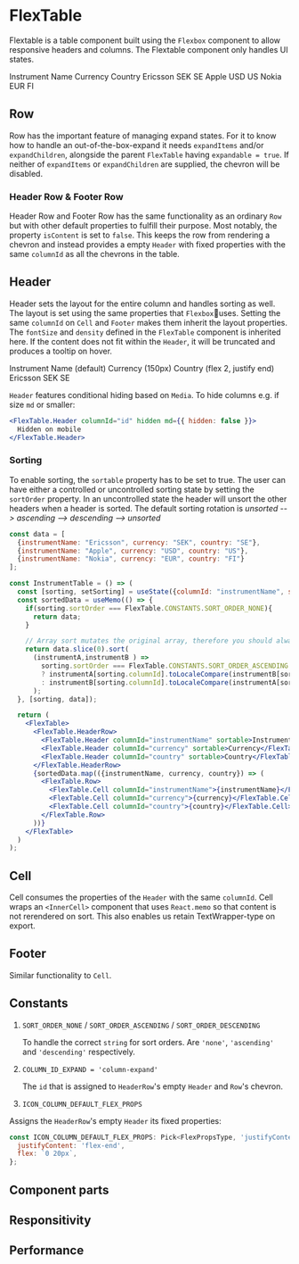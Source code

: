
<Meta title="Molecules | FlexTable" component={FlexTable} />

# FlexTable

Flextable is a table component built using the `Flexbox` component to allow responsive headers and columns.
The Flextable component only handles UI states.

<Preview>
  <FlexTable>
    <FlexTable.HeaderRow>
      <FlexTable.Header columnId="instrument-name">Instrument Name</FlexTable.Header>
      <FlexTable.Header columnId="currency">Currency</FlexTable.Header>
      <FlexTable.Header columnId="country">Country</FlexTable.Header>
    </FlexTable.HeaderRow>
    <FlexTable.Row>
      <FlexTable.Cell columnId="instrument-name">Ericsson</FlexTable.Cell>
      <FlexTable.Cell columnId="currency">SEK</FlexTable.Cell>
      <FlexTable.Cell columnId="country">SE</FlexTable.Cell>
    </FlexTable.Row>
    <FlexTable.Row>
      <FlexTable.Cell columnId="instrument-name">Apple</FlexTable.Cell>
      <FlexTable.Cell columnId="currency">USD</FlexTable.Cell>
      <FlexTable.Cell columnId="country">US</FlexTable.Cell>
    </FlexTable.Row>
    <FlexTable.Row>
      <FlexTable.Cell columnId="instrument-name">Nokia</FlexTable.Cell>
      <FlexTable.Cell columnId="currency">EUR</FlexTable.Cell>
      <FlexTable.Cell columnId="country">FI</FlexTable.Cell>
    </FlexTable.Row>
  </FlexTable>
</Preview>

## Row

Row has the important feature of managing expand states. For it to know how to handle an out-of-the-box-expand it needs `expandItems` and/or `expandChildren`, alongside the parent `FlexTable` having `expandable = true`. If neither of `expandItems` or `expandChildren` are supplied, the chevron will be disabled.

### Header Row & Footer Row

Header Row and Footer Row has the same functionality as an ordinary `Row` but with other default properties to fulfill their purpose.
Most notably, the property `isContent` is set to `false`.
This keeps the row from rendering a chevron and instead provides a empty `Header` with fixed properties with the same `columnId` as all the chevrons in the table.

## Header

Header sets the layout for the entire column and handles sorting as well. The layout is set using the same properties that `Flexbox`uses. Setting the same `columnId` on `Cell` and `Footer` makes them inherit the layout properties.
The `fontSize` and `density` defined in the `FlexTable` component is inherited here. If the content does not fit within the `Header`, it will be truncated and produces a tooltip on hover.

<Preview>
  <FlexTable>
    <FlexTable.HeaderRow>
      <FlexTable.Header columnId="instrument-name">Instrument Name (default)</FlexTable.Header>
      <FlexTable.Header columnId="currency" flex="0 0 150px">
        Currency (150px)
      </FlexTable.Header>
      <FlexTable.Header columnId="country" justifyContent="flex-end" flex="2">
        Country (flex 2, justify end)
      </FlexTable.Header>
    </FlexTable.HeaderRow>
    <FlexTable.Row>
      <FlexTable.Cell columnId="instrument-name">Ericsson</FlexTable.Cell>
      <FlexTable.Cell columnId="currency">SEK</FlexTable.Cell>
      <FlexTable.Cell columnId="country">SE</FlexTable.Cell>
    </FlexTable.Row>
  </FlexTable>
</Preview>

`Header` features conditional hiding based on `Media`. To hide columns e.g. if size `md` or smaller:

```jsx
<FlexTable.Header columnId="id" hidden md={{ hidden: false }}>
  Hidden on mobile
</FlexTable.Header>
```

### Sorting

To enable sorting, the `sortable` property has to be set to true. The user can have either a controlled or uncontrolled sorting state by setting the `sortOrder` property.
In an uncontrolled state the header will unsort the other headers when a header is sorted. The default sorting rotation is _unsorted --> ascending --> descending --> unsorted_

```jsx
const data = [
  {instrumentName: "Ericsson", currency: "SEK", country: "SE"},
  {instrumentName: "Apple", currency: "USD", country: "US"},
  {instrumentName: "Nokia", currency: "EUR", country: "FI"}
];

const InstrumentTable = () => (
  const [sorting, setSorting] = useState({columnId: "instrumentName", sortOrder: FlexTable.CONSTANTS.SORT_ORDER_NONE});
  const sortedData = useMemo(() => {
    if(sorting.sortOrder === FlexTable.CONSTANTS.SORT_ORDER_NONE){
      return data;
    }

    // Array sort mutates the original array, therefore you should always make a copy
    return data.slice(0).sort(
      (instrumentA,instrumentB ) =>
        sorting.sortOrder === FlexTable.CONSTANTS.SORT_ORDER_ASCENDING
        ? instrumentA[sorting.columnId].toLocaleCompare(instrumentB[sorting.columnId])
        : instrumentB[sorting.columnId].toLocaleCompare(instrumentA[sorting.columnId]);
      );
  }, [sorting, data]);

  return (
    <FlexTable>
      <FlexTable.HeaderRow>
        <FlexTable.Header columnId="instrumentName" sortable>Instrument Name</FlexTable.Header>
        <FlexTable.Header columnId="currency" sortable>Currency</FlexTable.Header>
        <FlexTable.Header columnId="country" sortable>Country</FlexTable.Header>
      </FlexTable.HeaderRow>
      {sortedData.map(({instrumentName, currency, country}) => (
        <FlexTable.Row>
          <FlexTable.Cell columnId="instrumentName">{instrumentName}</FlexTable.Cell>
          <FlexTable.Cell columnId="currency">{currency}</FlexTable.Cell>
          <FlexTable.Cell columnId="country">{country}</FlexTable.Cell>
        </FlexTable.Row>
      ))}
    </FlexTable>
  )
);
```

## Cell

Cell consumes the properties of the `Header` with the same `columnId`.
Cell wraps an `<InnerCell>` component that uses `React.memo` so that content is not rerendered on sort.
This also enables us retain TextWrapper-type on export.

## Footer

Similar functionality to `Cell`.

## Constants

1. `SORT_ORDER_NONE` / `SORT_ORDER_ASCENDING` / `SORT_ORDER_DESCENDING`

   To handle the correct `string` for sort orders. Are `'none'`, `'ascending'` and `'descending'` respectively.

1. `COLUMN_ID_EXPAND = 'column-expand'`

   The `id` that is assigned to `HeaderRow`'s empty `Header` and `Row`'s chevron.

1. `ICON_COLUMN_DEFAULT_FLEX_PROPS`

Assigns the `HeaderRow`'s empty `Header` its fixed properties:

```jsx
const ICON_COLUMN_DEFAULT_FLEX_PROPS: Pick<FlexPropsType, 'justifyContent' | 'flex'> = {
  justifyContent: 'flex-end',
  flex: `0 20px`,
};
```

## Component parts

## Responsitivity

## Performance
